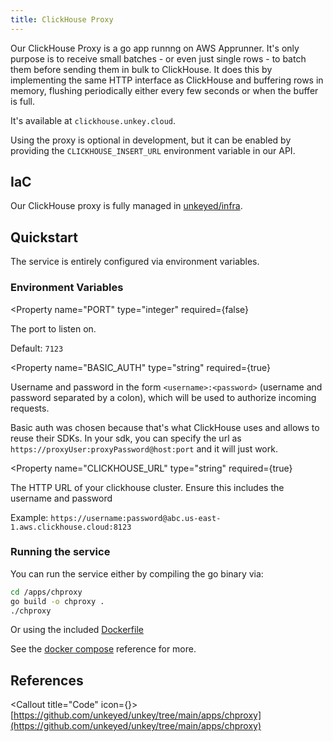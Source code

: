 ```yaml
---
title: ClickHouse Proxy
---
```


Our ClickHouse Proxy is a go app runnng on AWS Apprunner. It's only purpose is to receive small batches - or even just single rows - to batch them before sending them in bulk to ClickHouse.
It does this by implementing the same HTTP interface as ClickHouse and buffering rows in memory, flushing periodically either every few seconds or when the buffer is full.

It's available at `clickhouse.unkey.cloud`.


Using the proxy is optional in development, but it can be enabled by providing the `CLICKHOUSE_INSERT_URL` environment variable in our API.

## IaC

Our ClickHouse proxy is fully managed in [unkeyed/infra](https://github.com/unkeyed/infra).


## Quickstart

The service is entirely configured via environment variables.

### Environment Variables

<Property
 name="PORT"
 type="integer"
 required={false}
 >
  The port to listen on.

  Default: `7123`
</Property>


<Property
 name="BASIC_AUTH"
 type="string"
 required={true}
 >
  Username and password in the form `<username>:<password>` (username and password separated by a colon), which will be used to authorize incoming requests.

  Basic auth was chosen because that's what ClickHouse uses and allows to reuse their SDKs.
  In your sdk, you can specify the url as `https://proxyUser:proxyPassword@host:port` and it will just work.

</Property>


<Property
 name="CLICKHOUSE_URL"
 type="string"
 required={true}
 >
  The HTTP URL of your clickhouse cluster. Ensure this includes the username and password

  Example: `https://username:password@abc.us-east-1.aws.clickhouse.cloud:8123`
</Property>

### Running the service

You can run the service either by compiling the go binary via:
```bash
cd /apps/chproxy
go build -o chproxy .
./chproxy
```

Or using the included [Dockerfile](https://github.com/unkeyed/unkey/blob/main/apps/chproxy/Dockerfile)

See the [docker compose](https://github.com/unkeyed/unkey/blob/main/deployment/docker-compose.yaml) reference for more.

## References

<Callout title="Code" icon={<GithubIcon/>}>
[https://github.com/unkeyed/unkey/tree/main/apps/chproxy](https://github.com/unkeyed/unkey/tree/main/apps/chproxy)
</Callout>
